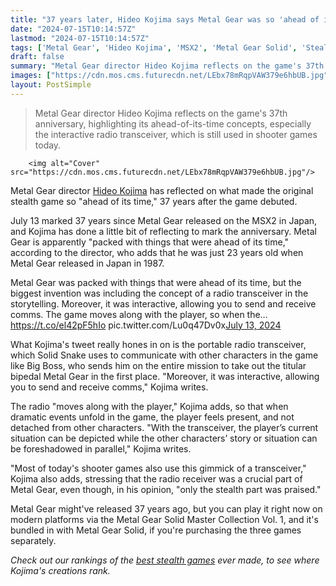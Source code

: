 ```yaml
---
title: "37 years later, Hideo Kojima says Metal Gear was so 'ahead of its time' because of its portable radio, not its stealth-action"
date: "2024-07-15T10:14:57Z"
lastmod: "2024-07-15T10:14:57Z"
tags: ['Metal Gear', 'Hideo Kojima', 'MSX2', 'Metal Gear Solid', 'Stealth Games']
draft: false
summary: "Metal Gear director Hideo Kojima reflects on the game's 37th anniversary, highlighting its ahead-of-its-time concepts, especially the interactive radio transceiver, which is still used in shooter games today."
images: ["https://cdn.mos.cms.futurecdn.net/LEbx78mRqpVAW379e6hbUB.jpg"]
layout: PostSimple
---
```

> Metal Gear director Hideo Kojima reflects on the game's 37th anniversary, highlighting its ahead-of-its-time concepts, especially the interactive radio transceiver, which is still used in shooter games today.


        <img alt="Cover" src="https://cdn.mos.cms.futurecdn.net/LEbx78mRqpVAW379e6hbUB.jpg"/>
        
Metal Gear director [Hideo Kojima](https://www.gamesradar.com/tag/hideo-kojima/) has reflected on what made the original stealth game so "ahead of its time," 37 years after the game debuted.

July 13 marked 37 years since Metal Gear released on the MSX2 in Japan, and Kojima has done a little bit of reflecting to mark the anniversary. Metal Gear is apparently "packed with things that were ahead of its time," according to the director, who adds that he was just 23 years old when Metal Gear released in Japan in 1987.

Metal Gear was packed with things that were ahead of its time, but the biggest invention was including the concept of a radio transceiver in the storytelling. Moreover, it was interactive, allowing you to send and receive comms. The game moves along with the player, so when the… https://t.co/el42pF5hIo pic.twitter.com/Lu0q47Dv0x[July 13, 2024](https://twitter.com/HIDEO_KOJIMA_EN/status/1811950710667509910)

What Kojima's tweet really hones in on is the portable radio transceiver, which Solid Snake uses to communicate with other characters in the game like Big Boss, who sends him on the entire mission to take out the titular bipedal Metal Gear in the first place. "Moreover, it was interactive, allowing you to send and receive comms," Kojima writes.

The radio "moves along with the player," Kojima adds, so that when dramatic events unfold in the game, the player feels present, and not detached from other characters. "With the transceiver, the player’s current situation can be depicted while the other characters’ story or situation can be foreshadowed in parallel," Kojima writes.

"Most of today's shooter games also use this gimmick of a transceiver," Kojima also adds, stressing that the radio receiver was a crucial part of Metal Gear, even though, in his opinion, "only the stealth part was praised." 

Metal Gear might've released 37 years ago, but you can play it right now on modern platforms via the Metal Gear Solid Master Collection Vol. 1, and it's bundled in with Metal Gear Solid, if you're purchasing the three games separately. 

*Check out our rankings of the *[<em>best stealth games</em>](https://www.gamesradar.com/best-stealth-games/)* ever made, to see where Kojima's creations rank.*
        